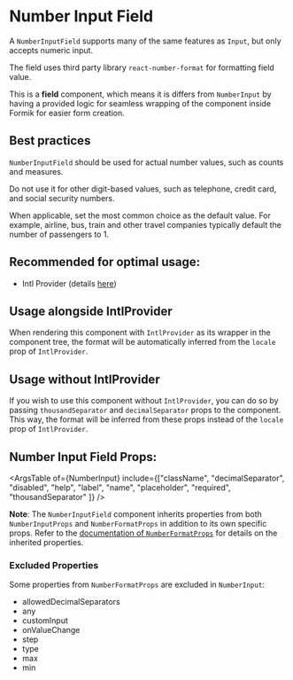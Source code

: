 

# Number Input Field

A `NumberInputField` supports many of the same features as `Input`, but only accepts numeric input.

The field uses third party library `react-number-format` for formatting field value.

This is a **field** component, which means it is differs from `NumberInput` by having a provided logic for seamless
wrapping of the component inside Formik for easier form creation.

## Best practices

`NumberInputField` should be used for actual number values, such as counts and measures.

Do not use it for other digit-based values, such as telephone, credit card, and social security numbers.

When applicable, set the most common choice as the default value. For example, airline, bus, train and other travel companies typically default the number of passengers to 1.

## **Recommended for optimal usage**:

- Intl Provider (details [here](/docs/component-library-intl-intl--basic))

## Usage alongside IntlProvider

When rendering this component with `IntlProvider` as its wrapper in the component tree, the format will be
automatically inferred from the `locale` prop of `IntlProvider`.

## Usage without IntlProvider

If you wish to use this component without `IntlProvider`, you can do so by passing `thousandSeparator` and `decimalSeparator` props
to the component. This way, the format will be inferred from these props instead of the `locale` prop of `IntlProvider`.

<Stories includePrimary={true} />

## Number Input Field Props:

<ArgsTable of={NumberInput} include={["className", "decimalSeparator", "disabled", "help", "label", "name", "placeholder", "required", "thousandSeparator" ]} />

**Note**: The `NumberInputField` component inherits properties from both `NumberInputProps` and `NumberFormatProps` in addition to its own specific props. Refer to the [documentation of `NumberFormatProps`](https://s-yadav.github.io/react-number-format/docs/numeric_format) for details on the inherited properties.

### Excluded Properties

Some properties from `NumberFormatProps` are excluded in `NumberInput`:

- allowedDecimalSeparators
- any
- customInput
- onValueChange
- step
- type
- max
- min

